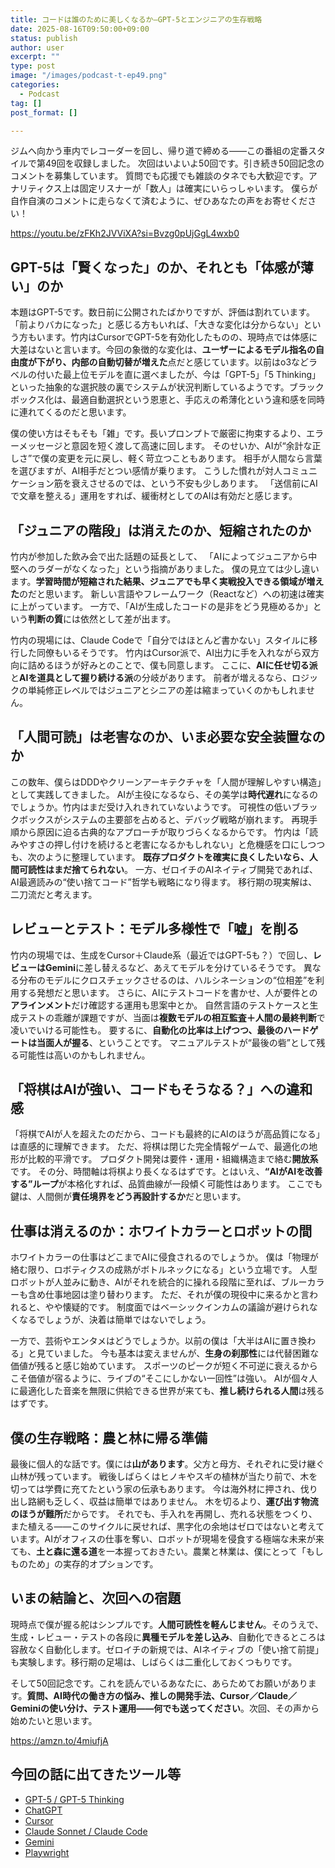 ```yaml
---
title: コードは誰のために美しくなるか—GPT-5とエンジニアの生存戦略
date: 2025-08-16T09:50:00+09:00
status: publish
author: user
excerpt: ""
type: post
image: "/images/podcast-t-ep49.png"
categories:
  - Podcast
tag: []
post_format: []

---
```



ジムへ向かう車内でレコーダーを回し、帰り道で締める——この番組の定番スタイルで第49回を収録しました。
次回はいよいよ50回です。引き続き50回記念のコメントを募集しています。
質問でも応援でも雑談のタネでも大歓迎です。アナリティクス上は固定リスナーが「数人」は確実にいらっしゃいます。
僕らが自作自演のコメントに走らなくて済むように、ぜひあなたの声をお寄せください！

https://youtu.be/zFKh2JVViXA?si=Bvzg0pUjGgL4wxb0

## GPT-5は「賢くなった」のか、それとも「体感が薄い」のか

本題はGPT-5です。数日前に公開されたばかりですが、評価は割れています。「前よりバカになった」と感じる方もいれば、「大きな変化は分からない」という方もいます。竹内はCursorでGPT-5を有効化したものの、現時点では体感に大差はないと言います。今回の象徴的な変化は、**ユーザーによるモデル指名の自由度が下がり、内部の自動切替が増えた**点だと感じています。以前はo3などラベルの付いた最上位モデルを直に選べましたが、今は「GPT-5」「5 Thinking」といった抽象的な選択肢の裏でシステムが状況判断しているようです。ブラックボックス化は、最適自動選択という恩恵と、手応えの希薄化という違和感を同時に連れてくるのだと思います。

僕の使い方はそもそも「雑」です。長いプロンプトで厳密に拘束するより、エラーメッセージと意図を短く渡して高速に回します。
そのせいか、AIが“余計な正しさ”で僕の変更を元に戻し、軽く苛立つこともあります。
相手が人間なら言葉を選びますが、AI相手だとつい感情が乗ります。
こうした慣れが対人コミュニケーション筋を衰えさせるのでは、という不安も少しあります。
「送信前にAIで文章を整える」運用をすれば、緩衝材としてのAIは有効だと感じます。

## 「ジュニアの階段」は消えたのか、短縮されたのか

竹内が参加した飲み会で出た話題の延長として、
「AIによってジュニアから中堅へのラダーがなくなった」という指摘がありました。
僕の見立ては少し違います。**学習時間が短縮された結果、ジュニアでも早く実戦投入できる領域が増えた**のだと思います。
新しい言語やフレームワーク（Reactなど）への初速は確実に上がっています。
一方で、「AIが生成したコードの是非をどう見極めるか」という**判断の質**には依然として差が出ます。

竹内の現場には、Claude Codeで「自分ではほとんど書かない」スタイルに移行した同僚もいるそうです。
竹内はCursor派で、AI出力に手を入れながら双方向に詰めるほうが好みとのことで、僕も同意します。
ここに、**AIに任せ切る派**と**AIを道具として握り続ける派**の分岐があります。
前者が増えるなら、ロジックの単純修正レベルではジュニアとシニアの差は縮まっていくのかもしれません。

## 「人間可読」は老害なのか、いま必要な安全装置なのか

この数年、僕らはDDDやクリーンアーキテクチャを「人間が理解しやすい構造」として実践してきました。
AIが主役になるなら、その美学は**時代遅れ**になるのでしょうか。竹内はまだ受け入れきれていないようです。
可視性の低いブラックボックスがシステムの主要部を占めると、デバッグ戦略が崩れます。
再現手順から原因に迫る古典的なアプローチが取りづらくなるからです。
竹内は「読みやすさの押し付けを続けると老害になるかもしれない」と危機感を口にしつつも、次のように整理しています。
**既存プロダクトを確実に良くしたいなら、人間可読性はまだ捨てられない**。
一方、ゼロイチのAIネイティブ開発であれば、AI最適読みの“使い捨てコード”哲学も戦略になり得ます。
移行期の現実解は、二刀流だと考えます。

## レビューとテスト：モデル多様性で「嘘」を削る

竹内の現場では、生成をCursor＋Claude系（最近ではGPT-5も？）で回し、**レビューはGemini**に差し替えるなど、あえてモデルを分けているそうです。
異なる分布のモデルにクロスチェックさせるのは、ハルシネーションの“位相差”を利用する発想だと思います。
さらに、AIにテストコードを書かせ、人が要件との**アラインメント**だけ確認する運用も思案中とか。
自然言語のテストケースと生成テストの乖離が課題ですが、当面は**複数モデルの相互監査＋人間の最終判断**で凌いでいける可能性も。
要するに、**自動化の比率は上げつつ、最後のハードゲートは当面人が握る**、ということです。
マニュアルテストが“最後の砦”として残る可能性は高いのかもしれません。

## 「将棋はAIが強い、コードもそうなる？」への違和感

「将棋でAIが人を超えたのだから、コードも最終的にAIのほうが高品質になる」は直感的に理解できます。
ただ、将棋は閉じた完全情報ゲームで、最適化の地形が比較的平滑です。
プロダクト開発は要件・運用・組織構造まで絡む**開放系**です。
その分、時間軸は将棋より長くなるはずです。とはいえ、**“AIがAIを改善する”ループ**が本格化すれば、品質曲線が一段傾く可能性はあります。
ここでも鍵は、人間側が**責任境界をどう再設計するか**だと思います。

## 仕事は消えるのか：ホワイトカラーとロボットの間

ホワイトカラーの仕事はどこまでAIに侵食されるのでしょうか。
僕は「物理が絡む限り、ロボティクスの成熟がボトルネックになる」という立場です。
人型ロボットが人並みに動き、AIがそれを統合的に操れる段階に至れば、ブルーカラーも含め仕事地図は塗り替わります。
ただ、それが僕の現役中に来るかと言われると、やや懐疑的です。
制度面ではベーシックインカムの議論が避けられなくなるでしょうが、決着は簡単ではないでしょう。

一方で、芸術やエンタメはどうでしょうか。以前の僕は「大半はAIに置き換わる」と見ていました。
今も基本は変えませんが、**生身の刹那性**には代替困難な価値が残ると感じ始めています。
スポーツのピークが短く不可逆に衰えるからこそ価値が宿るように、ライブの“そこにしかない一回性”は強い。
AIが個々人に最適化した音楽を無限に供給できる世界が来ても、**推し続けられる人間**は残るはずです。

## 僕の生存戦略：農と林に帰る準備

最後に個人的な話です。僕には**山があります**。父方と母方、それぞれに受け継ぐ山林が残っています。
戦後しばらくはヒノキやスギの植林が当たり前で、木を切っては学費に充てたという家の伝承もあります。
今は海外材に押され、伐り出し路網も乏しく、収益は簡単ではありません。
木を切るより、**運び出す物流のほうが難所**だからです。
それでも、手入れを再開し、売れる状態をつくり、また植える——このサイクルに戻せれば、黒字化の余地はゼロではないと考えています。AIがオフィスの仕事を奪い、ロボットが現場を侵食する極端な未来が来ても、**土と森に還る道**を一本握っておきたい。農業と林業は、僕にとって「もしものため」の実存的オプションです。

## いまの結論と、次回への宿題

現時点で僕が握る舵はシンプルです。**人間可読性を軽んじません**。そのうえで、生成・レビュー・テストの各段に**異種モデルを差し込み**、自動化できるところは容赦なく自動化します。ゼロイチの新規では、AIネイティブの「使い捨て前提」も実験します。移行期の足場は、しばらくは二重化しておくつもりです。

そして50回記念です。これを読んでいるあなたに、あらためてお願いがあります。**質問、AI時代の働き方の悩み、推しの開発手法、Cursor／Claude／Geminiの使い分け、テスト運用——何でも送ってください**。次回、その声から始めたいと思います。

https://amzn.to/4miufjA


## 今回の話に出てきたツール等

- [GPT-5 / GPT-5 Thinking](https://openai.com/gpt-5/)
- [ChatGPT](https://chatgpt.com/)
- [Cursor](https://cursor.com/)
- [Claude Sonnet / Claude Code](https://claude.ai/)
- [Gemini](https://gemini.google.com/)
- [Playwright](https://playwright.dev/)